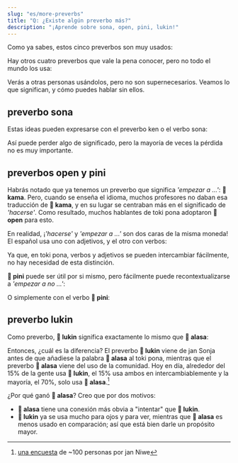 ```yaml
---
slug: "es/more-preverbs"
title: "Q: ¿Existe algún preverbo más?"
description: "¡Aprende sobre sona, open, pini, lukin!"
---
```



Como ya sabes, estos cinco preverbos son muy usados:

<List>
  <Word sl="wile" m="querer ..." />
  <Word sl="ken" m="ser capaz de ..." />
  <Word sl="kama" m="empezar a ..., hacerse ..." />
  <Word sl="awen" m="continuar ..." />
  <Word sl="alasa" m="intentar ..." />
</List>

Hay otros cuatro preverbos que vale la pena conocer, pero no todo el mundo los usa:

<List>
  <Word sl="sona" m="saber ..." />
  <Word sl="open" m="empezar a ..." />
  <Word sl="pini" m="terminar de ..." />
  <Word sl="lukin" m="intentar ..." />
</List>

Verás a otras personas usándolos, pero no son supernecesarios. Veamos lo que significan, y cómo puedes hablar sin ellos.

## preverbo sona

<List>
  <Sentence sl="mi sona toki pona." m="Sé hablar bien." />
  <Sentence sl="mi sona sitelen e waso." m="Sé dibujar un pájaro." />
</List>

Estas ideas pueden expresarse con el preverbo ken o el verbo sona:

<List>
  <Sentence sl="mi sona e toki pona." m="Conozco el buen idioma." />
  <Sentence sl="mi ken sitelen e waso." m="Puedo dibujar un pájaro." />
</List>

Así puede perder algo de significado, pero la mayoría de veces la pérdida no es muy importante.

## preverbos open y pini

<List>
  <Sentence sl="mi open pali." m="Empiezo a trabajar." />
  <Sentence sl="mi pini pali." m="Termino de trabajar." />
</List>

Habrás notado que ya tenemos un preverbo que significa *'empezar a ...'*: **󱤖 kama**. Pero, cuando se enseña el idioma, muchos profesores no daban esa traducción de **󱤖 kama**, y en su lugar se centraban más en el significado de *'hacerse'*. Como resultado, muchos hablantes de toki pona adoptaron **󱥇 open** para esto.

En realidad, ¡*'hacerse'* y *'empezar a ...'* son dos caras de la misma moneda! El español usa uno con adjetivos, y el otro con verbos:

<List>
  <Sentence sl="mi kama sona." m="Empiezo a conocer." />
  <Sentence sl="mi kama sona." m="Me hago conocedor/a." />
</List>

Ya que, en toki pona, verbos y adjetivos se pueden intercambiar fácilmente, no hay necesidad de esta distinción.

**󱥐 pini** puede ser útil por si mismo, pero fácilmente puede recontextualizarse a *'empezar a no ...'*:

<List>
  <Sentence sl="mi kama pali ala." m="Empiezo a no trabajar. = Termino de trabajar." />
</List>

O simplemente con el verbo **󱥐 pini**:

<List>
  <Sentence sl="mi pini e pali mi." m="Termino el trabajo." />
</List>

## preverbo lukin

Como preverbo, **󱤮 lukin** significa exactamente lo mismo que **󱤃 alasa**:

<List>
  <Sentence sl="mi alasa sona e nimi." m="Intento aprender las palabras." />
  <Sentence sl="mi lukin sona e nimi." m="Intento aprender las palabras." />
</List>

Entonces, ¿cuál es la diferencia? El preverbo **󱤮 lukin** viene de jan Sonja antes de que añadiese la palabra **󱤃 alasa** al toki pona, mientras que el preverbo **󱤃 alasa** viene del uso de la comunidad. Hoy en día, alrededor del 15% de la gente usa **󱤮 lukin**, el 15% usa ambos en intercambiablemente y la mayoría, el 70%, solo usa **󱤃 alasa**.[^1]

¿Por qué ganó **󱤃 alasa**? Creo que por dos motivos:
* **󱤃 alasa** tiene una conexión más obvia a "intentar" que **󱤮 lukin**.
* **󱤮 lukin** ya se usa mucho para ojos y para ver, mientras que **󱤃 alasa** es menos usado en comparación; así que está bien darle un propósito mayor.

[^1]: [una encuesta](https://docs.google.com/presentation/d/1idLyNUfqgb8MeG2_L30xcjsH0q4-jhW8jM86xhey-nU/edit?slide=id.g34d9b46ccb6_0_139#slide=id.g34d9b46ccb6_0_139) de ~100 personas por jan Niwe
